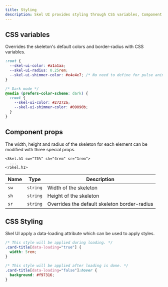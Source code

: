 ```yaml
---
title: Styling
description: Skel UI provides styling through CSS variables, Component props and CSS styling.
---
```


## CSS variables

Overrides the skeleton's default colors and border-radius with CSS variables.

```css title="global.css"
:root {
  --skel-ui-color: #a1a1aa;
  --skel-ui-radius: 0.25rem;
  --skel-ui-shimmer-color: #e4e4e7; /* No need to define for pulse animation */
}

/* Dark mode */
@media (prefers-color-scheme: dark) {
  :root {
    --skel-ui-color: #27272a;
    --skel-ui-shimmer-color: #09090b;
  }
}
```

## Component props

The width, height and radius of the skeleton for each element can be modified with three special props.

```tsx
<Skel.h1 sw="75%" sh="4rem" sr="1rem">
  ...
</Skel.h1>
```

| Name | Type                             | Description                                  |
| -----| -------------------------------- | -------------------------------------------- |
| `sw` | `string`                         | Width of the skeleton                        |
| `sh` | `string`                         | Height of the skeleton                       |
| `sr` | `string`                         | Overrides the default skeleton border-radius |

## CSS Styling

Skel UI apply a data-loading attribute which can be used to apply styles.

```css
/* This style will be applied during loading. */
.card-title[data-loading="true"] {
  width: 5rem;
}

/* This style will be applied after loading is done. */
.card-title[data-loading="false"]:hover {
  background: #f97316;
}
```
